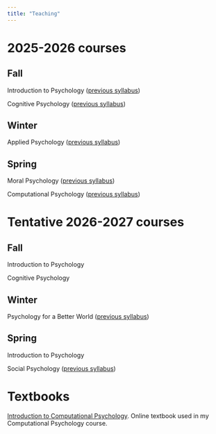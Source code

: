 ```yaml
---
title: "Teaching"
---
```


# 2025-2026 courses

## Fall

Introduction to Psychology ([previous syllabus](./syllabi/intro_fall24.pdf))

Cognitive Psychology ([previous syllabus](./syllabi/cogpsych_fall24.pdf))

## Winter

Applied Psychology ([previous syllabus](./syllabi/appliedpsych_spring24.pdf))

## Spring

Moral Psychology ([previous syllabus](./syllabi/moralpsych_spring25.pdf))

Computational Psychology ([previous syllabus](./syllabi/comppsych_spring24.pdf))

# Tentative 2026-2027 courses

## Fall

Introduction to Psychology

Cognitive Psychology

## Winter

Psychology for a Better World ([previous syllabus](./syllabi/psychforabetterworld_winter24.pdf))

## Spring

Introduction to Psychology

Social Psychology ([previous syllabus](./syllabi/social_spring25.pdf))

# Textbooks

[Introduction to Computational Psychology](https://alanjern.github.io/computational-psych-book/). Online textbook used in my Computational Psychology course.
